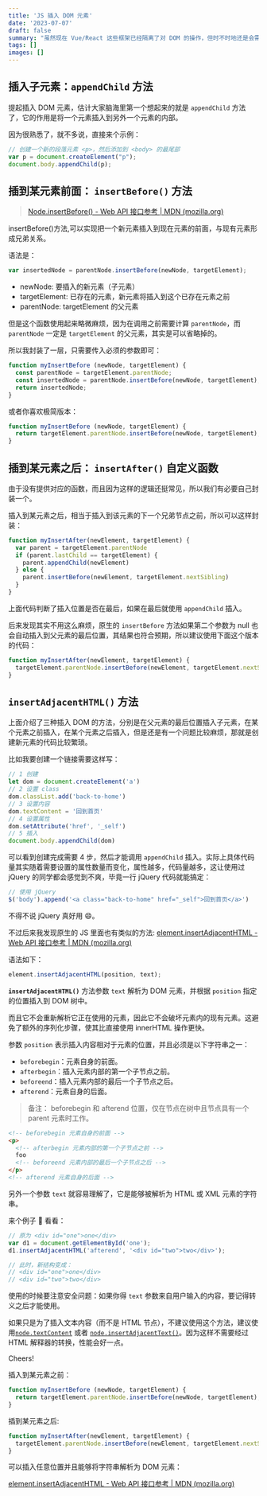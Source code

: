 ```yaml
---
title: 'JS 插入 DOM 元素'
date: '2023-07-07'
draft: false
summary: "虽然现在 Vue/React 这些框架已经隔离了对 DOM 的操作，但时不时地还是会需要直接使用 JS 插入 DOM 元素，所以总结一下等用到的时候直接过来查即可。"
tags: []
images: []
---
```



## 插入子元素：`appendChild` 方法

提起插入 DOM 元素，估计大家脑海里第一个想起来的就是 `appendChild` 方法了，它的作用是将一个元素插入到另外一个元素的内部。

因为很熟悉了，就不多说，直接来个示例：

```js
// 创建一个新的段落元素 <p>，然后添加到 <body> 的最尾部
var p = document.createElement("p");
document.body.appendChild(p);
```

## 插到某元素前面： `insertBefore()` 方法

> [Node.insertBefore() - Web API 接口参考 | MDN (mozilla.org)](https://developer.mozilla.org/zh-CN/docs/Web/API/Node/insertBefore)

insertBefore()方法,可以实现把一个新元素插入到现在元素的前面，与现有元素形成兄弟关系。

语法是：

```js
var insertedNode = parentNode.insertBefore(newNode, targetElement);
```

- newNode: 要插入的新元素（子元素）
- targetElement: 已存在的元素，新元素将插入到这个已存在元素之前
- parentNode: targetElement 的父元素


但是这个函数使用起来略微麻烦，因为在调用之前需要计算 `parentNode`，而 `parentNode` 一定是 `targetElement` 的父元素，其实是可以省略掉的。

所以我封装了一层，只需要传入必须的参数即可：

```js
function myInsertBefore (newNode, targetElement) {
  const parentNode = targetElement.parentNode;
  const insertedNode = parentNode.insertBefore(newNode, targetElement); 
  return insertedNode;
}
```

或者你喜欢极简版本：

```js
function myInsertBefore (newNode, targetElement) {
  return targetElement.parentNode.insertBefore(newNode, targetElement); 
}
```

## 插到某元素之后： `insertAfter()` 自定义函数

由于没有提供对应的函数，而且因为这样的逻辑还挺常见，所以我们有必要自己封装一个。

插入到某元素之后，相当于插入到该元素的下一个兄弟节点之前，所以可以这样封装：

```js
function myInsertAfter(newElement, targetElement) {
  var parent = targetElement.parentNode
  if (parent.lastChild == targetElement) {
    parent.appendChild(newElement)
  } else {
    parent.insertBefore(newElement, targetElement.nextSibling)
  }
}
```

上面代码判断了插入位置是否在最后，如果在最后就使用 `appendChild` 插入。

后来发现其实不用这么麻烦，原生的 `insertBefore` 方法如果第二个参数为 null 也会自动插入到父元素的最后位置，其结果也符合预期，所以建议使用下面这个版本的代码：

```js
function myInsertAfter(newElement, targetElement) {
  targetElement.parentNode.insertBefore(newElement, targetElement.nextSibling);
}
```

## `insertAdjacentHTML()` 方法

上面介绍了三种插入 DOM 的方法，分别是在父元素的最后位置插入子元素，在某个元素之前插入，在某个元素之后插入，但是还是有一个问题比较麻烦，那就是创建新元素的代码比较繁琐。

比如我要创建一个链接需要这样写：

```js
// 1 创建
let dom = document.createElement('a')
// 2 设置 class
dom.classList.add('back-to-home')
// 3 设置内容
dom.textContent = '回到首页'
// 4 设置属性
dom.setAttribute('href', '_self')
// 5 插入
document.body.appendChild(dom)
```

可以看到创建完成需要 4 步，然后才能调用 `appendChild` 插入。实际上具体代码量其实随着需要设置的属性数量而变化，属性越多，代码量越多，这让使用过 jQuery 的同学都会感觉到不爽，毕竟一行 jQuery 代码就能搞定：

```js
// 使用 jQuery
$('body').append('<a class="back-to-home" href="_self">回到首页</a>')
```

不得不说 jQuery 真好用 😄。

不过后来我发现原生的 JS 里面也有类似的方法: [element.insertAdjacentHTML - Web API 接口参考 | MDN (mozilla.org)](https://developer.mozilla.org/zh-CN/docs/Web/API/Element/insertAdjacentHTML)

语法如下：

```js
element.insertAdjacentHTML(position, text);
```

**`insertAdjacentHTML()`** 方法参数 `text` 解析为 DOM 元素，并根据 `position` 指定的位置插入到 DOM 树中。

而且它不会重新解析它正在使用的元素，因此它不会破坏元素内的现有元素。这避免了额外的序列化步骤，使其比直接使用 innerHTML 操作更快。

参数 `position` 表示插入内容相对于元素的位置，并且必须是以下字符串之一：

- `beforebegin`：元素自身的前面。
- `afterbegin`：插入元素内部的第一个子节点之前。
- `beforeend`：插入元素内部的最后一个子节点之后。
- `afterend`：元素自身的后面。

> 备注： beforebegin 和 afterend 位置，仅在节点在树中且节点具有一个 parent 元素时工作。

```html
<!-- beforebegin 元素自身的前面 -->
<p>
  <!-- afterbegin 元素内部的第一个子节点之前 -->
  foo
  <!-- beforeend 元素内部的最后一个子节点之后 -->
</p>
<!-- afterend 元素自身的后面 -->
```

另外一个参数 `text` 就容易理解了，它是能够被解析为 HTML 或 XML 元素的字符串。


来个例子 🌰 看看：

```js
// 原为 <div id="one">one</div>
var d1 = document.getElementById('one');
d1.insertAdjacentHTML('afterend', '<div id="two">two</div>');

// 此时，新结构变成：
// <div id="one">one</div>
// <div id="two">two</div>
```

使用的时候要注意安全问题：如果你得 `text` 参数来自用户输入的内容，要记得转义之后才能使用。

如果只是为了插入文本内容（而不是 HTML 节点），不建议使用这个方法，建议使用[`node.textContent`](https://developer.mozilla.org/zh-CN/docs/Web/API/Node/textContent) 或者 [`node.insertAdjacentText()`](https://developer.mozilla.org/zh-CN/docs/Web/API/Element/insertAdjacentText)。因为这样不需要经过 HTML 解释器的转换，性能会好一点。

Cheers! <Twemoji emoji="clinking-beer-mugs" />




插入到某元素之前：

```js
function myInsertBefore (newNode, targetElement) {
  return targetElement.parentNode.insertBefore(newNode, targetElement); 
}
```

插到某元素之后:

```js
function myInsertAfter(newElement, targetElement) {
  targetElement.parentNode.insertBefore(newElement, targetElement.nextSibling);
}
```

可以插入任意位置并且能够将字符串解析为 DOM 元素：

[element.insertAdjacentHTML - Web API 接口参考 | MDN (mozilla.org)](https://developer.mozilla.org/zh-CN/docs/Web/API/Element/insertAdjacentHTML)
